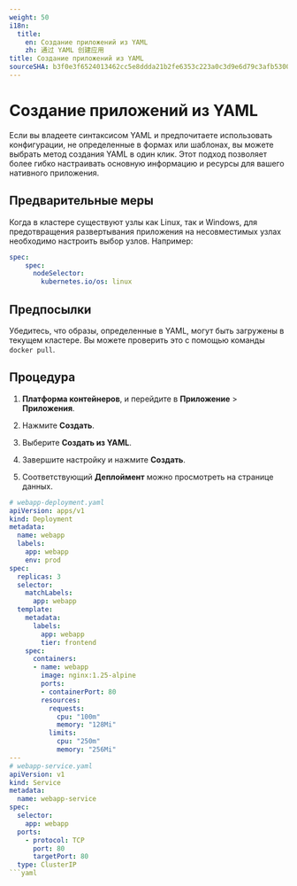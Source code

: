 ```yaml
---
weight: 50
i18n:
  title:
    en: Создание приложений из YAML
    zh: 通过 YAML 创建应用
title: Создание приложений из YAML
sourceSHA: b3f0e3f6524013462cc5e8ddda21b2fe6353c223a0c3d9e6d79c3afb530047b5
---
```


# Создание приложений из YAML

Если вы владеете синтаксисом YAML и предпочитаете использовать конфигурации, не определенные в формах или шаблонах, вы можете выбрать метод создания YAML в один клик. Этот подход позволяет более гибко настраивать основную информацию и ресурсы для вашего нативного приложения.

## Предварительные меры

Когда в кластере существуют узлы как Linux, так и Windows, для предотвращения развертывания приложения на несовместимых узлах необходимо настроить выбор узлов. Например:

```yaml
spec:
    spec:
      nodeSelector:
        kubernetes.io/os: linux
```

## Предпосылки

Убедитесь, что образы, определенные в YAML, могут быть загружены в текущем кластере. Вы можете проверить это с помощью команды `docker pull`.

## Процедура

1. **Платформа контейнеров**, и перейдите в **Приложение** > **Приложения**.

2. Нажмите **Создать**.

3. Выберите **Создать из YAML**.

4. Завершите настройку и нажмите **Создать**.

5. Соответствующий **Деплоймент** можно просмотреть на странице данных.

````yaml
# webapp-deployment.yaml
apiVersion: apps/v1
kind: Deployment
metadata:
  name: webapp
  labels:
    app: webapp
    env: prod
spec:
  replicas: 3
  selector:
    matchLabels:
      app: webapp
  template:
    metadata:
      labels:
        app: webapp
        tier: frontend
    spec:
      containers:
      - name: webapp
        image: nginx:1.25-alpine
        ports:
        - containerPort: 80
        resources:
          requests:
            cpu: "100m"
            memory: "128Mi"
          limits:
            cpu: "250m"
            memory: "256Mi"
---
# webapp-service.yaml
apiVersion: v1
kind: Service
metadata:
  name: webapp-service
spec:
  selector:
    app: webapp
  ports:
    - protocol: TCP
      port: 80
      targetPort: 80
  type: ClusterIP
```yaml
````
